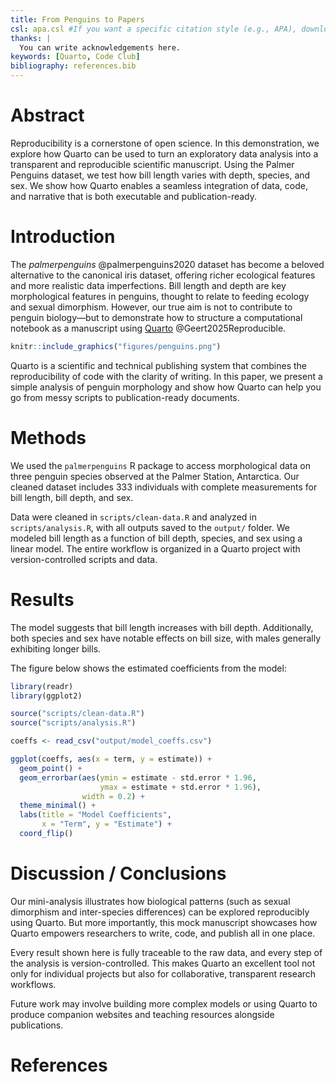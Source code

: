```yaml
---
title: From Penguins to Papers  
csl: apa.csl #If you want a specific citation style (e.g., APA), download a .csl file from Zotero Style Repository
thanks: | 
  You can write acknowledgements here.
keywords: [Quarto, Code Club]
bibliography: references.bib
---
```


# Abstract

Reproducibility is a cornerstone of open science. In this demonstration, we explore how Quarto can be used to turn an exploratory data analysis into a transparent and reproducible scientific manuscript. Using the Palmer Penguins dataset, we test how bill length varies with depth, species, and sex. We show how Quarto enables a seamless integration of data, code, and narrative that is both executable and publication-ready.

# Introduction

The *palmerpenguins* @palmerpenguins2020 dataset has become a beloved alternative to the canonical iris dataset, offering richer ecological features and more realistic data imperfections. Bill length and depth are key morphological features in penguins, thought to relate to feeding ecology and sexual dimorphism. However, our true aim is not to contribute to penguin biology—but to demonstrate how to structure a computational notebook as a manuscript using [Quarto](https://quarto.org) @Geert2025Reproducible.

```r
knitr::include_graphics("figures/penguins.png")
```


Quarto is a scientific and technical publishing system that combines the reproducibility of code with the clarity of writing. In this paper, we present a simple analysis of penguin morphology and show how Quarto can help you go from messy scripts to publication-ready documents.

# Methods

We used the `palmerpenguins` R package to access morphological data on three penguin species observed at the Palmer Station, Antarctica. Our cleaned dataset includes 333 individuals with complete measurements for bill length, bill depth, and sex.

Data were cleaned in `scripts/clean-data.R` and analyzed in `scripts/analysis.R`, with all outputs saved to the `output/` folder. We modeled bill length as a function of bill depth, species, and sex using a linear model. The entire workflow is organized in a Quarto project with version-controlled scripts and data.

# Results

The model suggests that bill length increases with bill depth. Additionally, both species and sex have notable effects on bill size, with males generally exhibiting longer bills.

The figure below shows the estimated coefficients from the model:

```r
library(readr) 
library(ggplot2)

source("scripts/clean-data.R")
source("scripts/analysis.R")

coeffs <- read_csv("output/model_coeffs.csv")

ggplot(coeffs, aes(x = term, y = estimate)) +
  geom_point() +
  geom_errorbar(aes(ymin = estimate - std.error * 1.96,
                    ymax = estimate + std.error * 1.96),
                width = 0.2) +
  theme_minimal() +
  labs(title = "Model Coefficients",
       x = "Term", y = "Estimate") +
  coord_flip()
```

# Discussion / Conclusions

Our mini-analysis illustrates how biological patterns (such as sexual dimorphism and inter-species differences) can be explored reproducibly using Quarto. But more importantly, this mock manuscript showcases how Quarto empowers researchers to write, code, and publish all in one place.

Every result shown here is fully traceable to the raw data, and every step of the analysis is version-controlled. This makes Quarto an excellent tool not only for individual projects but also for collaborative, transparent research workflows.

Future work may involve building more complex models or using Quarto to produce companion websites and teaching resources alongside publications.

# References

